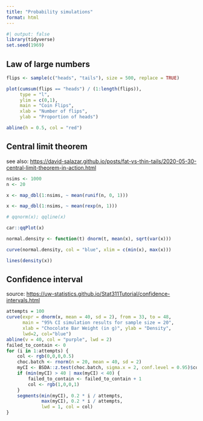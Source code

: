 ```yaml
---
title: "Probability simulations"
format: html
---
```


```r
#| output: false
library(tidyverse)
set.seed(1969)
```

## Law of large numbers

```r
flips <- sample(c("heads", "tails"), size = 500, replace = TRUE)

plot(cumsum(flips == "heads") / (1:length(flips)), 
     type = "l",
     ylim = c(0,1),  
     main = "Coin Flips", 
     xlab = "Number of flips",
     ylab = "Proportion of heads")

abline(h = 0.5, col = "red")
```

## Central limit theorem

see also: <https://david-salazar.github.io/posts/fat-vs-thin-tails/2020-05-30-central-limit-theorem-in-action.html>

```r
nsims <- 1000
n <- 20

x <- map_dbl(1:nsims, ~ mean(runif(n, 0, 1)))

x <- map_dbl(1:nsims, ~ mean(rexp(n, 1)))

# qqnorm(x); qqline(x)

car::qqPlot(x)

normal.density <- function(t) dnorm(t, mean(x), sqrt(var(x)))

curve(normal.density, col = "blue", xlim = c(min(x), max(x)))

lines(density(x))
```

## Confidence interval

source: <https://uw-statistics.github.io/Stat311Tutorial/confidence-intervals.html>

```r
attempts = 100
curve(expr = dnorm(x, mean = 40, sd = 2), from = 33, to = 48,
      main = "95% CI simulation results for sample size = 20",
      xlab = "Chocolate Bar Weight (in g)", ylab = "Density",
      lwd=2, col="blue")
abline(v = 40, col = "purple", lwd = 2)
failed_to_contain <- 0
for (i in 1:attempts) {
    col <- rgb(0,0,0,0.5)
    choc.batch <- rnorm(n = 20, mean = 40, sd = 2) 
    myCI <- BSDA::z.test(choc.batch, sigma.x = 2, conf.level = 0.95)$conf.int
    if (min(myCI) > 40 | max(myCI) < 40) {
        failed_to_contain <- failed_to_contain + 1
        col <- rgb(1,0,0,1)
    }
    segments(min(myCI), 0.2 * i / attempts,
             max(myCI), 0.2 * i / attempts,
             lwd = 1, col = col)
}
```
